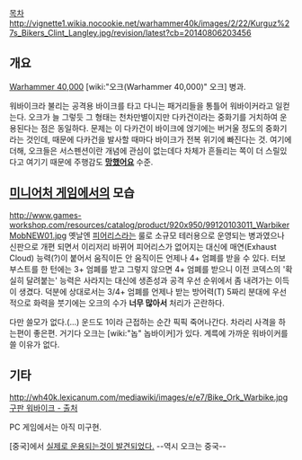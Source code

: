 {{{+1 '''Warbiker'''}}}



[[목차]]
http://vignette1.wikia.nocookie.net/warhammer40k/images/2/22/Kurguz%27s_Bikers_Clint_Langley.jpg/revision/latest?cb=20140806203456
== 개요 ==
[[Warhammer 40,000]] [wiki:"오크(Warhammer 40,000)" 오크] 병과.

워바이크라 불리는 공격용 바이크를 타고 다니는 패거리들을 통틀어 워바이커라고 일컫는다. 오크가 늘 그렇듯 그 형태는 천차만별이지만 다카건이라는 중화기를 거치하여 운용된다는 점은 동일하다. 문제는 이 다카건이 바이크에 얹기에는 버거울 정도의 중화기라는 것인데, 때문에 다카건을 발사할 때마다 바이크가 전복 위기에 빠진다는 것. 여기에 더해, 오크들은 서스펜션이란 개념에 관심이 없는데다 차체가 흔들리는 쪽이 더 스릴있다고 여기기 때문에 주행감도 '''[[망했어요]]''' 수준.

== [[미니어처 게임]]에서의 모습 ==
http://www.games-workshop.com/resources/catalog/product/920x950/99120103011_WarbikerMobNEW01.jpg
옛날엔 [[피어리스]]라는 룰로 소규모 테러용으로 운영되는 병과였으나 신판으로 개편 되면서 이리저리 바뀌어 피어리스가 없어지는 대신에 매연(Exhaust Cloud) 능력(?)이 붙어서 움직이든 안 움직이든 언제나 4+ 엄폐를 받을 수 있다. 터보 부스트를 한 턴에는 3+ 엄폐를 받고 그렇지 않으면 4+ 엄폐를 받으니 이전 코덱스의 '확실히 달려붙는' 능력은 사라지는 대신에 생존성과 공격 우선 순위에서 좀 내려가는 이득이 생겼다. 덕분에 상대로서는 3/4+ 엄폐를 언제나 받는 방어력(T) 5짜리 분대에 우선적으로 화력을 붓기에는 오크의 수가 '''너무 많아서''' 처리가 곤란하다.

다만 쓸모가 없다.(...) 운드도 1이라 근접하는 순간 픽픽 죽어나간다. 차라리 사격을 하는편이 좋은편. 거기다 오크는 [wiki:"놉" 놉바이커]가 있다. 계륵에 가까운 워바이커를 쓸 이유가 없다.
== 기타 ==
http://wh40k.lexicanum.com/mediawiki/images/e/e7/Bike_Ork_Warbike.jpg
[http://wh40k.lexicanum.com/wiki/Warbike#.U76YFYF_vnE 구판 워바이크 - 출처]

PC 게임에서는 아직 미구현.

[중국]에서 [http://blog.naver.com/juhooh/120019319132 실제로 운용되는것이 발견되었다.] --역시 오크는 중국--
